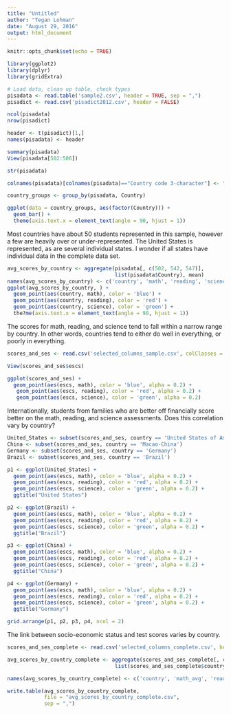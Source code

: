 ```yaml
---
title: "Untitled"
author: "Tegan Lohman"
date: "August 29, 2016"
output: html_document
---
```


```r
knitr::opts_chunk$set(echo = TRUE)

library(ggplot2)
library(dplyr)
library(gridExtra)

```



```r

# Load data, clean up table, check types
pisadata <- read.table('sample2.csv', header = TRUE, sep = ",")
pisadict <- read.csv('pisadict2012.csv', header = FALSE)

ncol(pisadata)
nrow(pisadict)

header <- t(pisadict)[1,]
names(pisadata) <- header

summary(pisadata)
View(pisadata[502:506])

str(pisadata)
```

```r

colnames(pisadata)[colnames(pisadata)=="Country code 3-character"] <- "Country"

country_groups <- group_by(pisadata, Country)

ggplot(data = country_groups, aes(factor(Country))) +
  geom_bar() +
  theme(axis.text.x = element_text(angle = 90, hjust = 1))

```
Most countries have about 50 students represented in this sample, however a few are heavily over or under-represented. The United States is represented, as are several individual states. I wonder if all states have individual data in the complete data set.
```r
avg_scores_by_country <- aggregate(pisadata[, c(502, 542, 547)],
                                   list(pisadata$Country), mean)
names(avg_scores_by_country) <- c('country', 'math', 'reading', 'science')
ggplot(avg_scores_by_country, ) +
  geom_point(aes(country, math), color = 'blue') +
  geom_point(aes(country, reading), color = 'red') +
  geom_point(aes(country, science), color = 'green') +
  the?me(axis.text.x = element_text(angle = 90, hjust = 1))
```
The scores for math, reading, and science tend to fall within a narrow range by country. In other words, countries tend to either do well in everything, or poorly in everything.
```r
scores_and_ses <- read.csv('selected_columns_sample.csv', colClasses = c('factor', 'numeric', 'numeric', 'numeric', 'numeric'))

View(scores_and_ses$escs)

ggplot(scores_and_ses) +
  geom_point(aes(escs, math), color = 'blue', alpha = 0.2) +
   geom_point(aes(escs, reading), color = 'red', alpha = 0.2) +
   geom_point(aes(escs, science), color = 'green', alpha = 0.2) 

```
Internationally, students from families who are better off financially score better on the math, reading, and science assessments. Does this correlation vary by country?
```r
United_States <- subset(scores_and_ses, country == 'United States of America')
China <- subset(scores_and_ses, country == 'Macao-China')
Germany <- subset(scores_and_ses, country == 'Germany')
Brazil <- subset(scores_and_ses, country == 'Brazil')

p1 <- ggplot(United_States) +
  geom_point(aes(escs, math), color = 'blue', alpha = 0.2) +
  geom_point(aes(escs, reading), color = 'red', alpha = 0.2) +
  geom_point(aes(escs, science), color = 'green', alpha = 0.2) +
  ggtitle("United States")

p2 <- ggplot(Brazil) +
  geom_point(aes(escs, math), color = 'blue', alpha = 0.2) +
  geom_point(aes(escs, reading), color = 'red', alpha = 0.2) +
  geom_point(aes(escs, science), color = 'green', alpha = 0.2) +
  ggtitle("Brazil")

p3 <- ggplot(China) +
  geom_point(aes(escs, math), color = 'blue', alpha = 0.2) +
  geom_point(aes(escs, reading), color = 'red', alpha = 0.2) +
  geom_point(aes(escs, science), color = 'green', alpha = 0.2) +
  ggtitle("China")

p4 <- ggplot(Germany) +
  geom_point(aes(escs, math), color = 'blue', alpha = 0.2) +
  geom_point(aes(escs, reading), color = 'red', alpha = 0.2) +
  geom_point(aes(escs, science), color = 'green', alpha = 0.2) +
  ggtitle("Germany")

grid.arrange(p1, p2, p3, p4, ncol = 2)

```
The link between socio-economic status and test scores varies by country.

```r

scores_and_ses_complete <- read.csv('selected_columns_complete.csv', header = TRUE, colClasses = c('factor', 'numeric', 'numeric', 'numeric', 'numeric'))

avg_scores_by_country_complete <- aggregate(scores_and_ses_complete[, c(3,4,5)],
                                   list(scores_and_ses_complete$country), mean)

names(avg_scores_by_country_complete) <- c('country', 'math_avg', 'reading_avg', 'science_avg')

write.table(avg_scores_by_country_complete, 
            file = "avg_scores_by_country_complete.csv",
            sep = ",")

```

